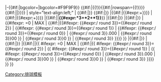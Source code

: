 |-{{#if:{{{bc|}}}|bgcolor={{{bc}}}|bgcolor=#F9F9F9}}
{{#if:{{{p|}}}|{{!}}{{#if:{{{rows|}}}|rowspan={{{rows}}}{{!}}}}{{#if:{{{p|}}}|{{{p}}}|}}}}
| style="text-align:left;" | {{#if:{{{nat|}}}|{{flagicon|{{{nat|}}}|{{{var|}}}}}}} {{#if:{{{t|}}}|{{{t}}}}}
|{{#if:{{{mw|}}}|{{#expr:{{{mw}}}+{{{mw2}}}}}}}
|{{#if:{{{ml|}}}|{{#expr:{{{ml}}}+{{{ml2}}}}}}}
|{{#if:{{{pts|}}}|'''{{{pts}}}'''|'''{{#expr:{{{mw}}}*3+{{{mw2}}}*2+{{{ml2}}}*1}}'''}}
|{{#if:{{{sw|}}}|{{{sw}}}}}
|{{#if:{{{sl|}}}|{{{sl}}}}}
|{{#ifexpr: {{{sl}}}=0 | MAX | {{#if:{{{sw|}}}|{{#ifexpr: {{#expr:{{{sw}}}/{{{sl}}} round 3}}={{#expr:{{{sw}}}/{{{sl}}} round 2}} | {{#ifexpr: {{#expr:{{{sw}}}/{{{sl}}} round 3}}={{#expr:{{{sw}}}/{{{sl}}} round 1}} | {{#ifexpr: {{#expr:{{{sw}}}/{{{sl}}} round 3}}={{#expr:{{{sw}}}/{{{sl}}} round 0}} | {{#expr:{{{sw}}}/{{{sl}}} round 3}}.000 | {{#expr:{{{sw}}}/{{{sl}}} round 3}}00  }} | {{#expr:{{{sw}}}/{{{sl}}} round 3}}0 }} | {{#expr:{{{sw}}}/{{{sl}}} round 3}} }}}} }}
|{{#if:{{{spw|}}}|{{{spw}}}}}
|{{#if:{{{spl|}}}|{{{spl}}}}}
|{{#if:{{{sprat|}}}|{{{sprat}}}|{{ #ifexpr: {{{spl}}}=0 | MAX | {{#if:{{{spw|}}}|{{ #ifexpr: {{#expr:{{{spw}}}/{{{spl}}} round 3}}={{#expr:{{{spw}}}/{{{spl}}} round 2}} | {{ #ifexpr: {{#expr:{{{spw}}}/{{{spl}}} round 3}}={{#expr:{{{spw}}}/{{{spl}}} round 1}} | {{ #ifexpr: {{#expr:{{{spw}}}/{{{spl}}} round 3}}={{#expr:{{{spw}}}/{{{spl}}} round 0}} | {{#expr:{{{spw}}}/{{{spl}}} round 3}}.000 | {{#expr:{{{spw}}}/{{{spl}}} round 3}}00  }} | {{#expr:{{{spw}}}/{{{spl}}} round 3}}0 }} | {{#expr:{{{spw}}}/{{{spl}}} round 3}} }}}} }} }}
<!--

-->
<noinclude>
[[Category:排球模板]]
</noinclude>